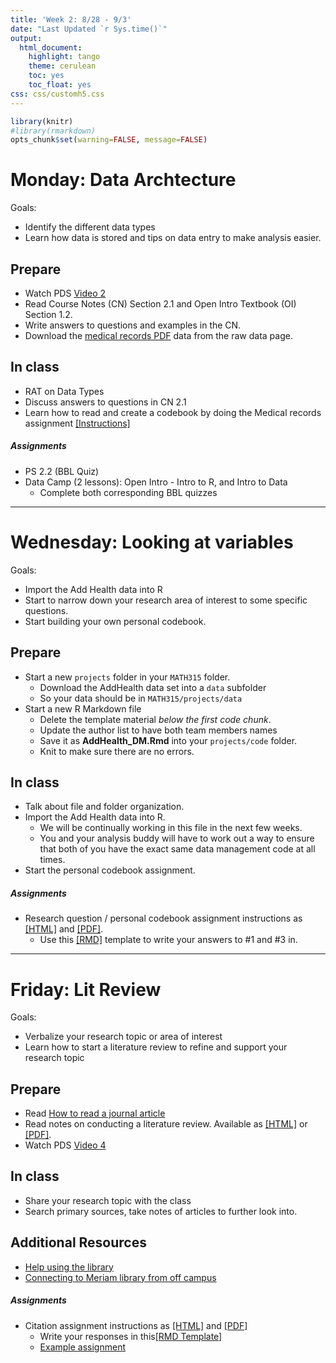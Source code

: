 ```yaml
---
title: 'Week 2: 8/28 - 9/3'
date: "Last Updated `r Sys.time()`"
output:
  html_document:
    highlight: tango
    theme: cerulean
    toc: yes
    toc_float: yes
css: css/customh5.css
---
```


```r
library(knitr)
#library(rmarkdown)
opts_chunk$set(warning=FALSE, message=FALSE) 
```


# Monday: Data Archtecture
Goals: 

* Identify the different data types
* Learn how data is stored and tips on data entry to make analysis easier. 


## Prepare 

* Watch PDS [Video 2](http://passiondrivenstatistics.com/2015/06/02/chapter-2-draft-version/)
* Read Course Notes (CN) Section 2.1 and Open Intro Textbook (OI) Section 1.2. 
* Write answers to questions and examples in the CN. 
* Download the [medical records PDF](https://norcalbiostat.netlify.com/data/raw_data/) data from the raw data page. 


## In class
* RAT on Data Types
* Discuss answers to questions in CN 2.1
* Learn how to read and create a codebook by doing the Medical records assignment [[Instructions]](docs/MedRecords.html)

##### Assignments
* PS 2.2 (BBL Quiz)
* Data Camp (2 lessons): Open Intro - Intro to R, and Intro to Data
    - Complete both corresponding BBL quizzes 


----

# Wednesday: Looking at variables
Goals: 

* Import the Add Health data into R
* Start to narrow down your research area of interest to some specific questions. 
* Start building your own personal codebook.

## Prepare
* Start a new `projects` folder in your `MATH315` folder. 
    - Download the AddHealth data set into a `data` subfolder 
    - So your data should be in `MATH315/projects/data`
* Start a new R Markdown file
    - Delete the template material _below the first code chunk_.
    - Update the author list to have both team members names
    - Save it as **AddHealth_DM.Rmd** into your `projects/code` folder. 
    - Knit to make sure there are no errors. 

## In class

* Talk about file and folder organization. 
* Import the Add Health data into R. 
    - We will be continually working in this file in the next few weeks. 
    - You and your analysis buddy will have to work out a way to ensure that both of you have the exact same data management code at all times. 
* Start the personal codebook assignment. 
  

##### Assignments
* Research question / personal codebook assignment instructions as [[HTML]](hw/personal_codebook_assignment.html) and [[PDF]](hw/personal_codebook_assignment.pdf). 
    - Use this [[RMD]](hw/personal_codebook_assignment_template.Rmd) template to write your answers to #1 and #3 in. 


----

# Friday: Lit Review
Goals: 

* Verbalize your research topic or area of interest
* Learn how to start a literature review to refine and support your research topic

## Prepare
* Read [How to read a journal article](docs/How to Read a Journal Article.pdf)
* Read notes on conducting a literature review. Available as [[HTML]](docs/lec_lit_review.html) or [[PDF]](docs/lec_lit_review.pdf).
* Watch PDS [Video 4](http://passiondrivenstatistics.com/2015/09/16/chapter-04/)

## In class
* Share your research topic with the class
* Search primary sources, take notes of articles to further look into. 

## Additional Resources
* [Help using the library](http://library.csuchico.edu/help)
* [Connecting to Meriam library from off campus](http://library.csuchico.edu/connecting-off-campus)


##### Assignments
* Citation assignment instructions as [[HTML]](hw/citation_assignment.html) and [[PDF]](hw/citation_assignment.pdf)
    - Write your responses in this[[RMD Template]](hw/citation_assignment_template.Rmd)
    - [Example assignment](docs/Citation Assignment Example.pdf)
    
    
    
